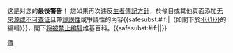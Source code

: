{{{icon|[[File:Stop hand nuvola.svg|30px|]]}}}这是对您的'''最後警告'''！
您如果再次违反[[Wikipedia:生者傳記|生者傳記方針]]，於條目或其他頁面添加[[Wikipedia:可供查證|无來源或不可查证]]且帶[[Wikipedia:誹謗|誹謗性]]或爭議性的內容{{<includeonly>safesubst:</includeonly>#if:{{{1|}}}|（如閣下於[[:{{{1}}}]]的編輯）}}，閣下[[Wikipedia:封禁方針|将被禁止编辑]]维基百科。{{<includeonly>safesubst:</includeonly>#if:{{{2|}}}|{{{2}}}|}}<!-- Template:uw-biog4 --><noinclude>

{{Templatesnotice|s1=uw-blp4|series = uw-biog|max = 5}}
[[Category:用戶警告模板|傳]]
</noinclude>